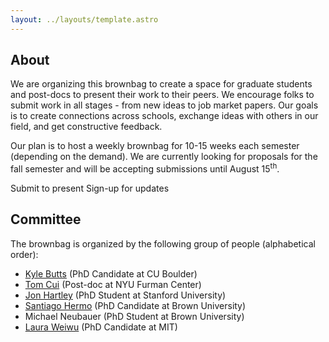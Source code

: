```yaml
---
layout: ../layouts/template.astro
---
```



<Splash />

## About

We are organizing this brownbag to create a space for graduate students and post-docs to present their work to their peers. We encourage folks to submit work in all stages - from new ideas to job market papers. Our goals is to create connections across schools, exchange ideas with others in our field, and get constructive feedback.

Our plan is to host a weekly brownbag for 10-15 weeks each semester (depending on the demand). We are currently looking for proposals for the fall semester and will be accepting submissions until August 15<sup>th</sup>.

<LinkArrow href="https://forms.gle/jW29yr41Wh5NibSDA">Submit to present</LinkArrow>
<LinkArrow href="http://eepurl.com/idlgwP">Sign-up for updates</LinkArrow>




## Committee

The brownbag is organized by the following group of people (alphabetical order):

- [Kyle Butts](https://kylebutts.com/) (PhD Candidate at CU Boulder)
- [Tom Cui](https://www.tom-cui.com/) (Post-doc at NYU Furman Center)
- [Jon Hartley](http://www.jonathanhartley.net) (PhD Student at Stanford University)
- [Santiago Hermo](https://santiagohermo.github.io) (PhD Candidate at Brown University)
- Michael Neubauer (PhD Student at Brown University)
- [Laura Weiwu](https://www.lauraweiwu.com) (PhD Candidate at MIT)


